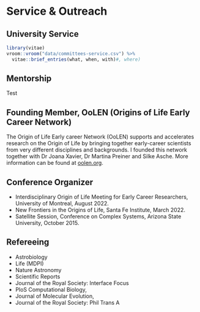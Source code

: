 # Service & Outreach

## University Service

```r
library(vitae)
vroom::vroom("data/committees-service.csv") %>%
  vitae::brief_entries(what, when, with)#, where)
```

## Mentorship
Test

## Founding Member, OoLEN (Origins of Life Early Career Network)

The Origin of Life Early career Network (OoLEN) supports and accelerates research on the Origin of Life by bringing together early-career scientists from very different disciplines and backgrounds. I founded this network together with Dr Joana Xavier, Dr Martina Preiner and Silke Asche. More information can be found at [oolen.org](https://oolen.org/).

## Conference Organizer
- Interdisciplinary Origin of Life Meeting for Early Career Researchers, University of Montreal, August 2022.
- New Frontiers in the Origins of Life, Santa Fe Institute, March 2022.
- Satellite Session, Conference on Complex Systems, Arizona State University, October 2015.

## Refereeing
- Astrobiology
- Life (MDPI)
- Nature Astronomy
- Scientific Reports
- Journal of the Royal Society: Interface Focus
- PloS Computational Biology,
- Journal of Molecular Evolution,
- Journal of the Royal Society: Phil Trans A 
